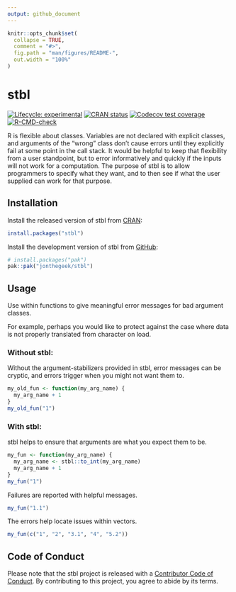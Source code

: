 ```yaml
---
output: github_document
---
```


<!-- README.md is generated from README.Rmd. Please edit that file -->

```r
knitr::opts_chunk$set(
  collapse = TRUE,
  comment = "#>",
  fig.path = "man/figures/README-",
  out.width = "100%"
)
```

# stbl

<!-- badges: start -->
[![Lifecycle: experimental](https://img.shields.io/badge/lifecycle-experimental-orange.svg)](https://lifecycle.r-lib.org/articles/stages.html#experimental)
[![CRAN status](https://www.r-pkg.org/badges/version/stbl)](https://CRAN.R-project.org/package=stbl)
[![Codecov test coverage](https://codecov.io/gh/jonthegeek/stbl/branch/main/graph/badge.svg)](https://app.codecov.io/gh/jonthegeek/stbl?branch=main)
[![R-CMD-check](https://github.com/jonthegeek/stbl/actions/workflows/R-CMD-check.yaml/badge.svg)](https://github.com/jonthegeek/stbl/actions/workflows/R-CMD-check.yaml)
<!-- badges: end -->

R is flexible about classes.
Variables are not declared with explicit classes, and arguments of the "wrong" class don't cause errors until they explicitly fail at some point in the call stack.
It would be helpful to keep that flexibility from a user standpoint, but to error informatively and quickly if the inputs will not work for a computation.
The purpose of stbl is to allow programmers to specify what they want, and to then see if what the user supplied can work for that purpose.

## Installation

::: .pkgdown-release
Install the released version of stbl from [CRAN](https://cran.r-project.org/):

```r
install.packages("stbl")
```
:::

::: .pkgdown-devel
Install the development version of stbl from [GitHub](https://github.com/):

```r
# install.packages("pak")
pak::pak("jonthegeek/stbl")
```
:::

## Usage

Use within functions to give meaningful error messages for bad argument classes.

For example, perhaps you would like to protect against the case where data is not properly translated from character on load.

### Without stbl:

Without the argument-stabilizers provided in stbl, error messages can be cryptic, and errors trigger when you might not want them to.

```r
my_old_fun <- function(my_arg_name) {
  my_arg_name + 1
}
my_old_fun("1")
```

### With stbl:

stbl helps to ensure that arguments are what you expect them to be.

```r
my_fun <- function(my_arg_name) {
  my_arg_name <- stbl::to_int(my_arg_name)
  my_arg_name + 1
}
my_fun("1")
```

Failures are reported with helpful messages.

```r
my_fun("1.1")
```

The errors help locate issues within vectors.

```r
my_fun(c("1", "2", "3.1", "4", "5.2"))
```

## Code of Conduct

Please note that the stbl project is released with a [Contributor Code of Conduct](https://jonthegeek.github.io/stbl/CODE_OF_CONDUCT.html). By contributing to this project, you agree to abide by its terms.
